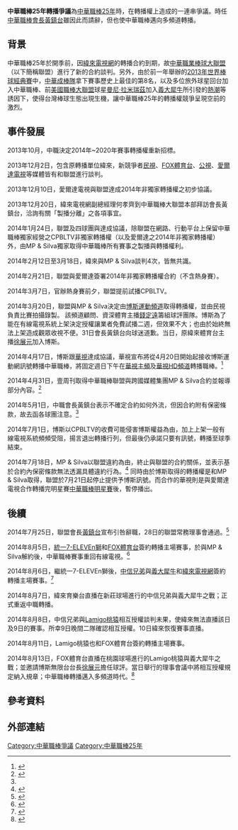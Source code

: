 '''中華職棒25年轉播爭議'''為[[中華職棒25年|中華職棒25年]]時，在轉播權上造成的一連串爭議。時任[[中華職棒會長|中華職棒會長]][[黃鎮台|黃鎮台]]雖因此而請辭，但也使中華職棒邁向多頻道轉播。

== 背景 ==
中華職棒25年於開季前，因[[緯來電視網|緯來電視網]]的轉播合約到期，故[[中華職業棒球大聯盟|中華職業棒球大聯盟]]（以下簡稱聯盟）進行了新的合約談判。另外，由於前一年舉辦的[[2013年世界棒球經典賽|2013年世界棒球經典賽]]中，[[中華成棒隊|中華成棒隊]]拿下賽事歷史上最佳的第8名，以及多位旅外球星回台加入中華職棒、前[[美國職業棒球大聯盟|美國職棒大聯盟]]球星[[曼尼·拉米瑞茲|曼尼·拉米瑞茲]]加入[[義大犀牛|義大犀牛]]所引發的[[2013年曼尼旋風|熱潮]]等誘因下，使得台灣棒球生態出現生機，讓中華職棒25年的轉播權競爭呈現空前的激烈。

== 事件發展 ==
2013年10月，中職決定2014年~2020年賽事轉播權重新招標。

2013年12月2日，包含原轉播單位緯來，新競爭者[[民間全民電視公司|民視]]、[[FOX體育台|FOX體育台]]、[[公共電視文化事業基金會|公視]]、[[愛爾達電視|愛爾達電視]]等媒體皆有和聯盟進行談判。

2013年12月10日，愛爾達電視與聯盟達成2014年非獨家轉播權之初步協議。

2013年12月20日，緯來電視網副總經理何孝齊到中華職棒大聯盟本部拜訪會長黃鎮台，洽詢有關「製播分離」之各項事宜。

2014年1月24日，聯盟及四球團與{{tsl|en|MP & Silva|MP & Silva}}達成協議，除聯盟在網路、行動平台上保留中華職棒獨家經營之CPBLTV非獨家轉播權（以及愛爾達之2014年非獨家轉播權）外，由MP & Silva獨家取得中華職棒所有賽事之製播與轉播權利。

2014年2月12日至3月18日，緯來與MP & Silva談判4次，皆無共識。

2014年2月21日，聯盟與愛爾達簽署2014年非獨家轉播權合約（不含熱身賽）。

2014年3月7日，官辦熱身賽前夕，聯盟提前試播CPBLTV。

2014年3月20日，聯盟與MP & Silva決定由[[博斯運動頻道|博斯運動頻道]]取得轉播權，並由民視負責比賽拍攝錄製。 該頻道顧問、資深體育主播[[錢定遠|錢定遠]]籌組球評團隊。博斯為了能在有線電視系統上架決定授權讓業者免費試播二週，但效果不大；也由於始終無法上架造成觀眾收視不便。31日會長黃鎮台向球迷道歉。当日，原緯來體育台主播[[徐展元|徐展元]]加入博斯。

2014年4月17日，博斯跟[[中華電視公司|華視]]達成協議，華視宣布將從4月20日開始起接收博斯運動網訊號轉播中華職棒，將固定週日下午在[[華視主頻|華視主頻]]及[[華視綜合娛樂台|華視HD頻道]]轉播職棒。<ref>{{cite news |language = zh-tw |author = 林宏翰 |url = http://www.cna.com.tw/news/firstnews/201403200285-1.aspx |title = 中職新季賽 博斯頻道轉播 |publisher = [[中央通訊社|中央通訊社]] |pages =  |date = 2014年3月20日 |accessdate = 2014年7月30日 |archive-url = https://web.archive.org/web/20171228172027/http://www.cna.com.tw/news/firstnews/201403200285-1.aspx |archive-date = 2017年12月28日 }}</ref>

2014年4月31日，壹周刊取得中華職棒聯盟與跨國媒體集團MP & Silva合約並報導部分內容。<ref name=":0">{{Cite web|title=轉播合約洩漏 無懲罰條款 中職拿MP & Silva沒轍 |author = 王覺一、姚瑞宸 |url=http://www.appledaily.com.tw/appledaily/article/sports/20140501/35802203/|accessdate=2019-10-10|work=蘋果新聞網|language=zh-TW|archive-date=2017-08-20|archive-url=https://web.archive.org/web/20170820145028/http://www.appledaily.com.tw/appledaily/article/sports/20140501/35802203|dead-url=no}}</ref>

2014年5月1日，中職會長黃鎮台表示不確定合約如何外流，但因合約附有保密條款，故去函各球團注意。<ref name=":0" />

2014年7月1日，博斯以CPBLTV的收費可能侵害博斯權益為由，加上上架一般有線電視系統頻頻受阻，揚言退出轉播行列，但最後仍承諾只要有訊號，轉播至球季結束。

2014年7月18日，MP & Silva以聯盟違約為由，終止與聯盟的合約關係，並表示基於合約內保密條款無法透漏具體違約行為。<ref>{{Cite web|title=中職》解約風波 MPS：中職已了解其違約屬實 |url=https://sports.ltn.com.tw/news/breakingnews/1059969|accessdate=2019-10-10|last=自由體育|work=sports.ltn.com.tw|archive-date=2019-10-10|archive-url=https://web.archive.org/web/20191010102943/https://sports.ltn.com.tw/news/breakingnews/1059969|dead-url=no}}</ref> 同時由於博斯取得的轉播權是和MP & Silva取得，聯盟於7月21日起停止提供予博斯訊號。而合作的華視則是與愛爾達電視合作轉播完明星賽[[中華職棒明星賽|中華職棒明星賽]]後，暫停播出。

== 後續 ==
2014年7月25日，聯盟會長[[黃鎮台|黃鎮台]]宣布引咎辭職，28日的聯盟常務理事會通過。<ref>{{cite news |language = zh-tw |author =  |url = http://www.chinatimes.com/newspapers/20140726000873-260111 |title = 黃鎮台致歉 辭去聯盟會長 |publisher = [[中時電子報|中時電子報]] |pages =  |date = 2014年7月26日 |accessdate = 2014年7月30日 |archive-url = https://web.archive.org/web/20190516081956/https://www.chinatimes.com/newspapers/20140726000873-260111 |archive-date = 2019年5月16日 }}</ref>

2014年8月5日，[[統一7-ELEVEn獅|統一7-ELEVEn獅]]和[[FOX體育台|FOX體育台]]簽約轉播主場賽事，於與MP & Silva解約後，中華職棒賽事重回有線電視。<ref>{{cite news |language = zh-tw |author = 倪婉君 |url = http://news.ltn.com.tw/news/sports/breakingnews/1073510 |title = FOX體育台明天起轉播統一獅賽事 |publisher = [[自由時報|自由時報]] |pages =  |date = 2014-08-05 |accessdate = 2021-02-26 |archive-url = https://web.archive.org/web/20140808055543/http://news.ltn.com.tw/news/sports/breakingnews/1073510 |archive-date = 2014-08-08 }}</ref>

2014年8月6日，繼統一7-ELEVEn獅後，[[中信兄弟|中信兄弟]]與[[義大犀牛|義大犀牛]]和[[緯來電視網|緯來電視網]]簽約轉播主場賽事。<ref>{{cite news |language = zh-tw |author = 歐建智 |url = http://www.ettoday.net/news/20140806/386875.htm |title = 緯來7日起轉播中信兄弟與義大犀牛主場賽事 |publisher = [[ETtoday新聞雲|ETtoday新聞雲]] |pages =  |date = 2014-08-06 |accessdate = 2021-02-26 |archive-url = https://web.archive.org/web/20140909144920/http://www.ettoday.net/news/20140806/386875.htm |archive-date = 2014-09-09 }}</ref>

2014年8月7日，緯來育樂台直播在新莊球場進行的中信兄弟與義大犀牛之戰；正式重返中職轉播。

2014年8月8日，中信兄弟與[[樂天桃猿|Lamigo桃猿]]相互授權談判未果，使緯來無法直播該日及9日的賽事。所幸9日晚間二隊確認相互授權。10日緯來恢復賽事直播。

2014年8月11日，Lamigo桃猿也和FOX體育台簽約轉播主場賽事。

2014年8月13日，FOX體育台直播在桃園球場進行的Lamigo桃猿與義大犀牛之戰；並邀請博斯無限台台長[[徐展元|徐展元]]擔任球評。當日舉行的理事會議中將相互授權規定納入規章；中華職棒轉播邁入多頻道時代。<ref>{{cite news |language = zh-tw |author =  |url = http://www.nownews.com/n/2014/08/13/1368914 |title = 中華職棒交叉授權通過聯盟列入協約 |publisher = [[NOWnews今日新聞|NOWnews今日新聞]] |pages =  |date = 2014-08-12 |accessdate =  |archive-url = https://web.archive.org/web/20140819085258/http://www.nownews.com/n/2014/08/13/1368914 |archive-date = 2014-08-19 }}</ref>

== 參考資料 ==
{{reflist}}

== 外部連結 ==
{{台灣棒球維基館|中華職棒轉播爭議事件}}

[[Category:中華職棒爭議|Category:中華職棒爭議]]
[[Category:中華職棒25年|Category:中華職棒25年]]
